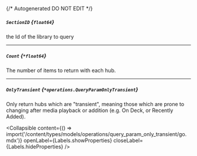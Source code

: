 {/* Autogenerated DO NOT EDIT  */}

##### `SectionID` *{`float64`}*
the Id of the library to query

---
##### `Count` *{`*float64`}*
The number of items to return with each hub.

---
##### `OnlyTransient` *{`*operations.QueryParamOnlyTransient`}*
Only return hubs which are "transient", meaning those which are prone to changing after media playback or addition (e.g. On Deck, or Recently Added).

<Collapsible content={() => import('/content/types/models/operations/query_param_only_transient/go.mdx')} openLabel={Labels.showProperties} closeLabel={Labels.hideProperties} />




